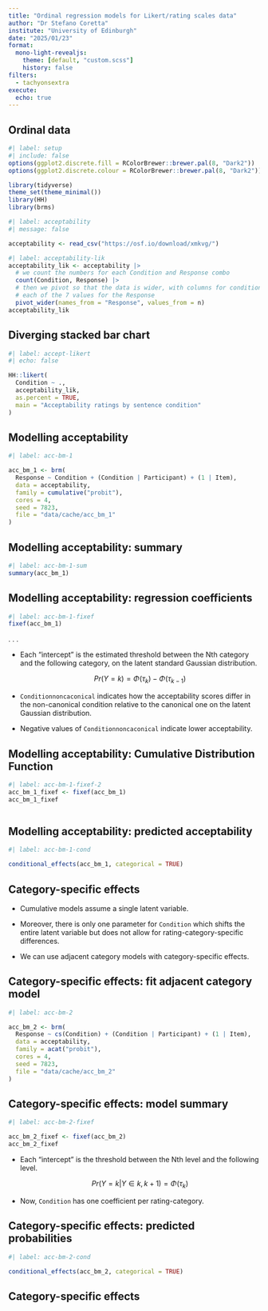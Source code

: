 ```yaml
---
title: "Ordinal regression models for Likert/rating scales data"
author: "Dr Stefano Coretta"
institute: "University of Edinburgh"
date: "2025/01/23"
format: 
  mono-light-revealjs:
    theme: [default, "custom.scss"]
    history: false
filters:
  - tachyonsextra
execute: 
  echo: true
---
```


## Ordinal data

```r
#| label: setup
#| include: false
options(ggplot2.discrete.fill = RColorBrewer::brewer.pal(8, "Dark2"))
options(ggplot2.discrete.colour = RColorBrewer::brewer.pal(8, "Dark2"))

library(tidyverse)
theme_set(theme_minimal())
library(HH)
library(brms)
```

```r
#| label: acceptability
#| message: false

acceptability <- read_csv("https://osf.io/download/xmkvg/")
```

```r
#| label: acceptability-lik
acceptability_lik <- acceptability |>
  # we count the numbers for each Condition and Response combo
  count(Condition, Response) |>
  # then we pivot so that the data is wider, with columns for condition and 
  # each of the 7 values for the Response
  pivot_wider(names_from = "Response", values_from = n)
acceptability_lik
```

## Diverging stacked bar chart

```r
#| label: accept-likert
#| echo: false

HH::likert(
  Condition ~ .,
  acceptability_lik,
  as.percent = TRUE,
  main = "Acceptability ratings by sentence condition"
)
```

## Modelling acceptability

```r
#| label: acc-bm-1

acc_bm_1 <- brm(
  Response ~ Condition + (Condition | Participant) + (1 | Item),
  data = acceptability,
  family = cumulative("probit"),
  cores = 4,
  seed = 7823,
  file = "data/cache/acc_bm_1"
)
```

## Modelling acceptability: summary

```r
#| label: acc-bm-1-sum
summary(acc_bm_1)
```

## Modelling acceptability: regression coefficients

```r
#| label: acc-bm-1-fixef
fixef(acc_bm_1)
```

. . .

::: box-note
-   Each "intercept" is the estimated threshold between the Nth category and the following category, on the latent standard Gaussian distribution.

    $$
    Pr(Y = k) = \Phi(\tau_k) - \Phi(\tau_{k-1})
    $$

-   `Conditionnoncaconical` indicates how the acceptability scores differ in the non-canonical condition relative to the canonical one on the latent Gaussian distribution.

-   Negative values of `Conditionnoncaconical` indicate lower acceptability.
:::

## Modelling acceptability: Cumulative Distribution Function

```r
#| label: acc-bm-1-fixef-2
acc_bm_1_fixef <- fixef(acc_bm_1)
acc_bm_1_fixef
```

```r

```

## Modelling acceptability: predicted acceptability

```r
#| label: acc-bm-1-cond

conditional_effects(acc_bm_1, categorical = TRUE)

```

## Category-specific effects

::: box-tip
-   Cumulative models assume a single latent variable.

-   Moreover, there is only one parameter for `Condition` which shifts the entire latent variable but does not allow for rating-category-specific differences.

-   We can use adjacent category models with category-specific effects.
:::

## Category-specific effects: fit adjacent category model

```r
#| label: acc-bm-2

acc_bm_2 <- brm(
  Response ~ cs(Condition) + (Condition | Participant) + (1 | Item),
  data = acceptability,
  family = acat("probit"),
  cores = 4,
  seed = 7823,
  file = "data/cache/acc_bm_2"
)
```

## Category-specific effects: model summary

```r
#| label: acc-bm-2-fixef

acc_bm_2_fixef <- fixef(acc_bm_2)
acc_bm_2_fixef
```

::: box-note
-   Each "intercept" is the threshold between the Nth level and the following level.

    $$
    Pr(Y = k|Y \in { k, k + 1 }) = \Phi(\tau_k)
    $$

-   Now, `Condition` has one coefficient per rating-category.
:::

## Category-specific effects: predicted probabilities

```r
#| label: acc-bm-2-cond

conditional_effects(acc_bm_2, categorical = TRUE)

```

## Category-specific effects

```r

```
